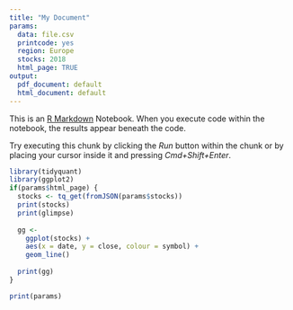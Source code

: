 ```yaml
---
title: "My Document"
params:
  data: file.csv
  printcode: yes
  region: Europe
  stocks: 2018
  html_page: TRUE
output:
  pdf_document: default
  html_document: default
---
```


This is an [R Markdown](http://rmarkdown.rstudio.com) Notebook. When you execute code within the notebook, the results appear beneath the code. 

Try executing this chunk by clicking the *Run* button within the chunk or by placing your cursor inside it and pressing *Cmd+Shift+Enter*. 

```r
library(tidyquant)
library(ggplot2)
if(params$html_page) {
  stocks <- tq_get(fromJSON(params$stocks))
  print(stocks)
  print(glimpse)
  
  gg <- 
    ggplot(stocks) +
    aes(x = date, y = close, colour = symbol) +
    geom_line()
  
  print(gg)
}

print(params)
```

```r

```
